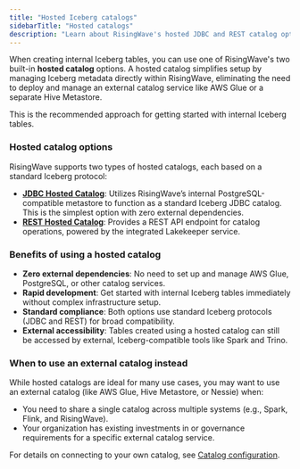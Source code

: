 ```yaml
---
title: "Hosted Iceberg catalogs"
sidebarTitle: "Hosted catalogs"
description: "Learn about RisingWave's hosted JDBC and REST catalog options for internal Iceberg tables."
---
```


When creating internal Iceberg tables, you can use one of RisingWave's two built-in **hosted catalog** options. A hosted catalog simplifies setup by managing Iceberg metadata directly within RisingWave, eliminating the need to deploy and manage an external catalog service like AWS Glue or a separate Hive Metastore.

This is the recommended approach for getting started with internal Iceberg tables.

### Hosted catalog options

RisingWave supports two types of hosted catalogs, each based on a standard Iceberg protocol:

- **[JDBC Hosted Catalog](/iceberg/hosted-catalog-jdbc)**: Utilizes RisingWave’s internal PostgreSQL-compatible metastore to function as a standard Iceberg JDBC catalog. This is the simplest option with zero external dependencies.
- **[REST Hosted Catalog](/iceberg/hosted-catalog-rest)**: Provides a REST API endpoint for catalog operations, powered by the integrated Lakekeeper service.

### Benefits of using a hosted catalog

- **Zero external dependencies**: No need to set up and manage AWS Glue, PostgreSQL, or other catalog services.
- **Rapid development**: Get started with internal Iceberg tables immediately without complex infrastructure setup.
- **Standard compliance**: Both options use standard Iceberg protocols (JDBC and REST) for broad compatibility.
- **External accessibility**: Tables created using a hosted catalog can still be accessed by external, Iceberg-compatible tools like Spark and Trino.

### When to use an external catalog instead

While hosted catalogs are ideal for many use cases, you may want to use an external catalog (like AWS Glue, Hive Metastore, or Nessie) when:

- You need to share a single catalog across multiple systems (e.g., Spark, Flink, and RisingWave).
- Your organization has existing investments in or governance requirements for a specific external catalog service.

For details on connecting to your own catalog, see [Catalog configuration](/iceberg/catalogs).
